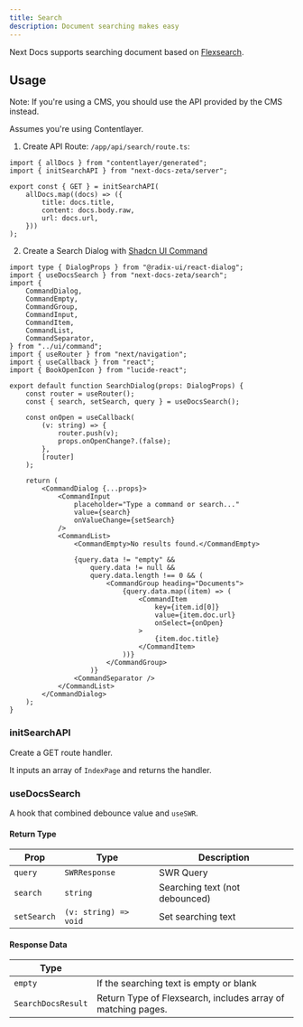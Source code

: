 ```yaml
---
title: Search
description: Document searching makes easy
---
```


Next Docs supports searching document based on [Flexsearch](https://github.com/nextapps-de/flexsearch).

## Usage

Note: If you're using a CMS, you should use the API provided by the CMS instead.

Assumes you're using Contentlayer.

1. Create API Route: `/app/api/search/route.ts`:

```tsx
import { allDocs } from "contentlayer/generated";
import { initSearchAPI } from "next-docs-zeta/server";

export const { GET } = initSearchAPI(
    allDocs.map((docs) => ({
        title: docs.title,
        content: docs.body.raw,
        url: docs.url,
    }))
);
```

2. Create a Search Dialog with [Shadcn UI Command](https://ui.shadcn.com/docs/components/command)

```tsx
import type { DialogProps } from "@radix-ui/react-dialog";
import { useDocsSearch } from "next-docs-zeta/search";
import {
    CommandDialog,
    CommandEmpty,
    CommandGroup,
    CommandInput,
    CommandItem,
    CommandList,
    CommandSeparator,
} from "../ui/command";
import { useRouter } from "next/navigation";
import { useCallback } from "react";
import { BookOpenIcon } from "lucide-react";

export default function SearchDialog(props: DialogProps) {
    const router = useRouter();
    const { search, setSearch, query } = useDocsSearch();

    const onOpen = useCallback(
        (v: string) => {
            router.push(v);
            props.onOpenChange?.(false);
        },
        [router]
    );

    return (
        <CommandDialog {...props}>
            <CommandInput
                placeholder="Type a command or search..."
                value={search}
                onValueChange={setSearch}
            />
            <CommandList>
                <CommandEmpty>No results found.</CommandEmpty>

                {query.data != "empty" &&
                    query.data != null &&
                    query.data.length !== 0 && (
                        <CommandGroup heading="Documents">
                            {query.data.map((item) => (
                                <CommandItem
                                    key={item.id[0]}
                                    value={item.doc.url}
                                    onSelect={onOpen}
                                >
                                    {item.doc.title}
                                </CommandItem>
                            ))}
                        </CommandGroup>
                    )}
                <CommandSeparator />
            </CommandList>
        </CommandDialog>
    );
}
```

### initSearchAPI

Create a GET route handler.

It inputs an array of `IndexPage` and returns the handler.

### useDocsSearch

A hook that combined debounce value and `useSWR`.

#### Return Type

| Prop        | Type                  | Description                    |
| ----------- | --------------------- | ------------------------------ |
| `query`     | `SWRResponse`         | SWR Query                      |
| `search`    | `string`              | Searching text (not debounced) |
| `setSearch` | `(v: string) => void` | Set searching text             |

#### Response Data

| Type               |                                                              |
| ------------------ | ------------------------------------------------------------ |
| `empty`            | If the searching text is empty or blank                      |
| `SearchDocsResult` | Return Type of Flexsearch, includes array of matching pages. |
